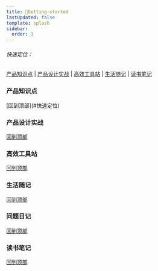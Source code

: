 ```yaml
---
title: 🚀Getting-started
lastUpdated: false
template: splash
sidebar: 
  order: 1
---
```


###### 快速定位：
[产品知识点](#产品知识点) | [产品设计实战](#产品设计实战) | [高效工具站](#高效工具站) | [生活随记](#生活随记) | [读书笔记](#读书笔记)

### 产品知识点

<CardGrid>
<LinkCard title="登录注册设计流程" href="/产品设计实战/登录注册设计流程"/>
<LinkCard title="查看所有的知识库" href="/get-started/"/>
[回到顶部](#快速定位)
</CardGrid>

### 产品设计实战

[回到顶部](#快速定位)

### 高效工具站

[回到顶部](#快速定位)

### 生活随记

[回到顶部](#快速定位)

### 问题日记

[回到顶部](#快速定位)

### 读书笔记

[回到顶部](#快速定位)